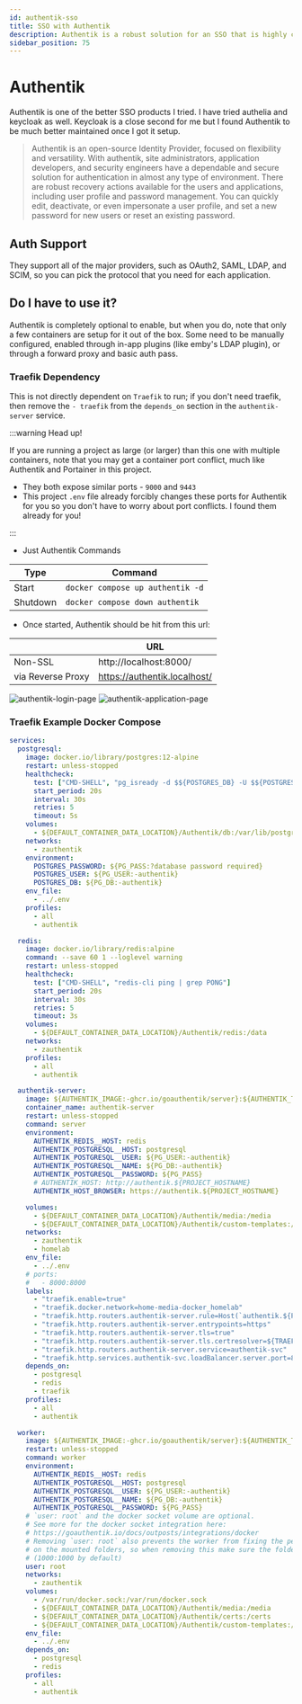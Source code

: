 ```yaml
---
id: authentik-sso
title: SSO with Authentik
description: Authentik is a robust solution for an SSO that is highly configurable and easy to use once stood up. It supports MFA and can be used as a dashboard or landing page solution as well.
sidebar_position: 75
---
```


# Authentik

Authentik is one of the better SSO products I tried. I have tried authelia and keycloak as well. Keycloak is a close second for me but I found Authentik to be much better maintained once I got it setup.

> Authentik is an open-source Identity Provider, focused on flexibility and versatility. With authentik, site administrators, application developers, and security engineers have a dependable and secure solution for authentication in almost any type of environment. There are robust recovery actions available for the users and applications, including user profile and password management. You can quickly edit, deactivate, or even impersonate a user profile, and set a new password for new users or reset an existing password.

## Auth Support

They support all of the major providers, such as OAuth2, SAML, LDAP, and SCIM, so you can pick the protocol that you need for each application.

## Do I have to use it?

Authentik is completely optional to enable, but when you do, note that only a few containers are setup for it out of the box. Some need to be manually configured, enabled through in-app plugins (like emby's LDAP plugin), or through a forward proxy and basic auth pass.

### Traefik Dependency

This is not directly dependent on `Traefik` to run; if you don't need traefik, then remove the `- traefik` from the `depends_on` section in the `authentik-server` service.


:::warning Head up!

If you are running a project as large (or larger) than this one with multiple containers, note that you may get a container port conflict, much like Authentik and Portainer in this project.

- They both expose similar ports - `9000` and `9443`
- This project `.env` file already forcibly changes these ports for Authentik for you so you don't have to worry about port conflicts. I found them already for you!

:::

- Just Authentik Commands

| Type     | Command                          |
| -------- | -------------------------------- |
| Start    | `docker compose up authentik -d` |
| Shutdown | `docker compose down authentik`  |

- Once started, Authentik should be hit from this url:

|                   | URL                          |
| ----------------- | ---------------------------- |
| Non-SSL           | http://localhost:8000/       |
| via Reverse Proxy | https://authentik.localhost/ |

<img
  src="/Home-Media-Docker/img/authentik-login-page.png"
  alt="authentik-login-page"
/>
<img
  src="/Home-Media-Docker/img/authentik-application-page.png"
  alt="authentik-application-page"
/>

### Traefik Example Docker Compose

```yml
services:
  postgresql:
    image: docker.io/library/postgres:12-alpine
    restart: unless-stopped
    healthcheck:
      test: ["CMD-SHELL", "pg_isready -d $${POSTGRES_DB} -U $${POSTGRES_USER}"]
      start_period: 20s
      interval: 30s
      retries: 5
      timeout: 5s
    volumes:
      - ${DEFAULT_CONTAINER_DATA_LOCATION}/Authentik/db:/var/lib/postgresql/data
    networks:
      - zauthentik
    environment:
      POSTGRES_PASSWORD: ${PG_PASS:?database password required}
      POSTGRES_USER: ${PG_USER:-authentik}
      POSTGRES_DB: ${PG_DB:-authentik}
    env_file:
      - ../.env
    profiles:
      - all
      - authentik

  redis:
    image: docker.io/library/redis:alpine
    command: --save 60 1 --loglevel warning
    restart: unless-stopped
    healthcheck:
      test: ["CMD-SHELL", "redis-cli ping | grep PONG"]
      start_period: 20s
      interval: 30s
      retries: 5
      timeout: 3s
    volumes:
      - ${DEFAULT_CONTAINER_DATA_LOCATION}/Authentik/redis:/data
    networks:
      - zauthentik
    profiles:
      - all
      - authentik

  authentik-server:
    image: ${AUTHENTIK_IMAGE:-ghcr.io/goauthentik/server}:${AUTHENTIK_TAG:-latest}
    container_name: authentik-server
    restart: unless-stopped
    command: server
    environment:
      AUTHENTIK_REDIS__HOST: redis
      AUTHENTIK_POSTGRESQL__HOST: postgresql
      AUTHENTIK_POSTGRESQL__USER: ${PG_USER:-authentik}
      AUTHENTIK_POSTGRESQL__NAME: ${PG_DB:-authentik}
      AUTHENTIK_POSTGRESQL__PASSWORD: ${PG_PASS}
      # AUTHENTIK_HOST: http://authentik.${PROJECT_HOSTNAME}
      AUTHENTIK_HOST_BROWSER: https://authentik.${PROJECT_HOSTNAME}

    volumes:
      - ${DEFAULT_CONTAINER_DATA_LOCATION}/Authentik/media:/media
      - ${DEFAULT_CONTAINER_DATA_LOCATION}/Authentik/custom-templates:/templates
    networks:
      - zauthentik
      - homelab
    env_file:
      - ../.env
    # ports:
    #   - 8000:8000
    labels:
      - "traefik.enable=true"
      - "traefik.docker.network=home-media-docker_homelab"
      - "traefik.http.routers.authentik-server.rule=Host(`authentik.${PROJECT_HOSTNAME}`)"
      - "traefik.http.routers.authentik-server.entrypoints=https"
      - "traefik.http.routers.authentik-server.tls=true"
      - "traefik.http.routers.authentik-server.tls.certresolver=${TRAEFIK_TLS_CERTRESOLVER}"
      - "traefik.http.routers.authentik-server.service=authentik-svc"
      - "traefik.http.services.authentik-svc.loadBalancer.server.port=8000"
    depends_on:
      - postgresql
      - redis
      - traefik
    profiles:
      - all
      - authentik

  worker:
    image: ${AUTHENTIK_IMAGE:-ghcr.io/goauthentik/server}:${AUTHENTIK_TAG:-latest}
    restart: unless-stopped
    command: worker
    environment:
      AUTHENTIK_REDIS__HOST: redis
      AUTHENTIK_POSTGRESQL__HOST: postgresql
      AUTHENTIK_POSTGRESQL__USER: ${PG_USER:-authentik}
      AUTHENTIK_POSTGRESQL__NAME: ${PG_DB:-authentik}
      AUTHENTIK_POSTGRESQL__PASSWORD: ${PG_PASS}
    # `user: root` and the docker socket volume are optional.
    # See more for the docker socket integration here:
    # https://goauthentik.io/docs/outposts/integrations/docker
    # Removing `user: root` also prevents the worker from fixing the permissions
    # on the mounted folders, so when removing this make sure the folders have the correct UID/GID
    # (1000:1000 by default)
    user: root
    networks:
      - zauthentik
    volumes:
      - /var/run/docker.sock:/var/run/docker.sock
      - ${DEFAULT_CONTAINER_DATA_LOCATION}/Authentik/media:/media
      - ${DEFAULT_CONTAINER_DATA_LOCATION}/Authentik/certs:/certs
      - ${DEFAULT_CONTAINER_DATA_LOCATION}/Authentik/custom-templates:/templates
    env_file:
      - ../.env
    depends_on:
      - postgresql
      - redis
    profiles:
      - all
      - authentik
```
